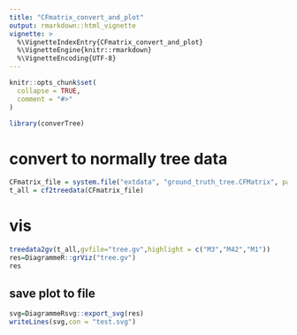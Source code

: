 ```yaml
---
title: "CFmatrix_convert_and_plot"
output: rmarkdown::html_vignette
vignette: >
  %\VignetteIndexEntry{CFmatrix_convert_and_plot}
  %\VignetteEngine{knitr::rmarkdown}
  %\VignetteEncoding{UTF-8}
---
```


```r
knitr::opts_chunk$set(
  collapse = TRUE,
  comment = "#>"
)
```

```r
library(converTree)
```

# convert to normally tree data
```r
CFmatrix_file = system.file("extdata", "ground_truth_tree.CFMatrix", package = "converTree")
t_all = cf2treedata(CFmatrix_file)
```

# vis
```r
treedata2gv(t_all,gvfile="tree.gv",highlight = c("M3","M42","M1"))
res=DiagrammeR::grViz("tree.gv")
res
```

## save plot to file
```r
svg=DiagrammeRsvg::export_svg(res)
writeLines(svg,con = "test.svg")
```

